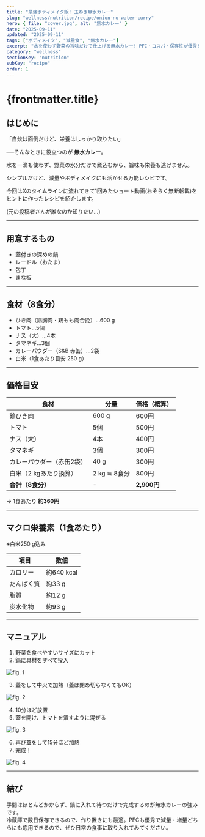 ```yaml
---
title: "最強ボディメイク飯! 玉ねぎ無水カレー"
slug: "wellness/nutrition/recipe/onion-no-water-curry"
hero: { file: "cover.jpg", alt: "無水カレー" }
date: "2025-09-11"
updated: "2025-09-11"
tags: ["ボディメイク", "減量食", "無水カレー"]
excerpt: "水を使わず野菜の旨味だけで仕上げる無水カレー! PFC・コスパ・保存性が優秀!"
category: "wellness"
sectionKey: "nutrition"
subKey: "recipe"
order: 1
---
```

# {frontmatter.title}

## はじめに

「自炊は面倒だけど、栄養はしっかり取りたい」

──そんなときに役立つのが **無水カレー**。  

水を一滴も使わず、野菜の水分だけで煮込むから、旨味も栄養も逃げません。

シンプルだけど、減量やボディメイクにも活かせる万能レシピです。  

今回はXのタイムラインに流れてきて1回みたショート動画(おそらく無断転載)をヒントに作ったレシピを紹介します。

(元の投稿者さんが誰なのか知りたい…)

---

## 用意するもの
- 蓋付きの深めの鍋  
- レードル（おたま）  
- 包丁  
- まな板  

---

## 食材（8食分）
- ひき肉（鶏胸肉・鶏もも肉合挽）…600 g  
- トマト…5個  
- ナス（大）…4本  
- タマネギ…3個  
- カレーパウダー（S&B 赤缶）…2袋  
- 白米（1食あたり目安 250 g）  

---

## 価格目安
| 食材 | 分量 | 価格（概算） |
|------|------|--------------|
| 鶏ひき肉 | 600 g | 600円 |
| トマト | 5個 | 500円 |
| ナス（大） | 4本 | 400円 |
| タマネギ | 3個 | 300円 |
| カレーパウダー（赤缶2袋） | 40 g | 300円 |
| 白米（2 kgあたり換算） | 2 kg ≒ 8食分 | 800円 |
| **合計（8食分）** | - | **2,900円** |

→ 1食あたり **約360円**  

---

## マクロ栄養素（1食あたり）
※白米250 g込み

| 項目 | 数値 |
|------|------|
| カロリー | 約640 kcal |
| たんぱく質 | 約33 g |
| 脂質 | 約12 g |
| 炭水化物 | 約93 g |

---

## マニュアル
1. 野菜を食べやすいサイズにカット  
2. 鍋に具材をすべて投入  

  <img 
      src="https://pub-c07fd8d39c7745bea0ba922479c92da8.r2.dev/wellness/nutrition/recipe/onion-no-water-curry/image1.jpg" 
      alt="fig. 1"
      className="rounded-md border border-muted w-full mb-4"
  />

3. 蓋をして中火で加熱（蓋は閉め切らなくてもOK）  

  <img 
      src="https://pub-c07fd8d39c7745bea0ba922479c92da8.r2.dev/wellness/nutrition/recipe/onion-no-water-curry/image2.jpg" 
      alt="fig. 2"
      className="rounded-md border border-muted w-full mb-4"
  />

4. 10分ほど放置  
5. 蓋を開け、トマトを潰すように混ぜる  

  <img 
      src="https://pub-c07fd8d39c7745bea0ba922479c92da8.r2.dev/wellness/nutrition/recipe/onion-no-water-curry/image3.jpg" 
      alt="fig. 3"
      className="rounded-md border border-muted w-full mb-4"
  />

6. 再び蓋をして15分ほど加熱  
7. 完成！

  <img 
      src="https://pub-c07fd8d39c7745bea0ba922479c92da8.r2.dev/wellness/nutrition/recipe/onion-no-water-curry/cover.jpg" 
      alt="fig. 4"
      className="rounded-md border border-muted w-full mb-4"
  />


---

## 結び
手間はほとんどかからず、鍋に入れて待つだけで完成するのが無水カレーの強みです。  
冷蔵庫で数日保存できるので、作り置きにも最適。PFCも優秀で減量・増量どちらにも応用できるので、ぜひ日常の食事に取り入れてみてください。  
